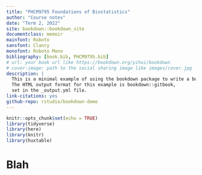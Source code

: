 ```yaml
--- 
title: "PHCM9795 Foundations of Biostatistics"
author: "Course notes"
date: "Term 2, 2022"
site: bookdown::bookdown_site
documentclass: memoir
mainfont: Roboto
sansfont: Clancy
monofont: Roboto Mono
bibliography: [book.bib, PHCM9795.bib]
# url: your book url like https://bookdown.org/yihui/bookdown
# cover-image: path to the social sharing image like images/cover.jpg
description: |
  This is a minimal example of using the bookdown package to write a book.
  The HTML output format for this example is bookdown::gitbook,
  set in the _output.yml file.
link-citations: yes
github-repo: rstudio/bookdown-demo
---
```


```r
knitr::opts_chunk$set(echo = TRUE)
library(tidyverse)
library(here)
library(knitr)
library(huxtable)
```
# Blah {-}

